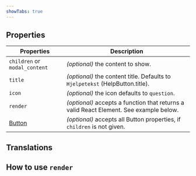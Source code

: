 ```yaml
---
showTabs: true
---
```



## Properties

| Properties                                    | Description                                                                            |
| --------------------------------------------- | -------------------------------------------------------------------------------------- |
| `children` or `modal_content`                 | _(optional)_ the content to show.                                                      |
| `title`                                       | _(optional)_ the content title. Defaults to `Hjelpetekst` (HelpButton.title).          |
| `icon`                                        | _(optional)_ the icon defaults to `question`.                                          |
| `render`                                      | _(optional)_ accepts a function that returns a valid React Element. See example below. |
| [Button](/uilib/components/button/properties) | _(optional)_ accepts all Button properties, if `children` is not given.                |

## Translations

<TranslationsTable localeKey="HelpButton" />

## How to use `render`

<HelpButtonRenderExample />
